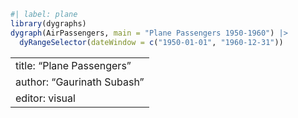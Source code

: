 ```r
#| label: plane
library(dygraphs)
dygraph(AirPassengers, main = "Plane Passengers 1950-1960") |> 
  dyRangeSelector(dateWindow = c("1950-01-01", "1960-12-31"))
```



---
title: "Plane Passengers"
author: "Gaurinath Subash"
editor: visual
---
